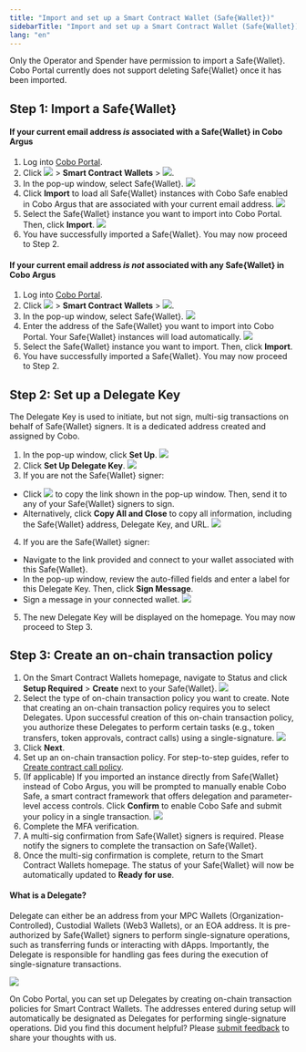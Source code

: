 ```yaml
---
title: "Import and set up a Smart Contract Wallet (Safe{Wallet})"
sidebarTitle: "Import and set up a Smart Contract Wallet (Safe{Wallet})"
lang: "en"
---
```


<Note>Only the Operator and Spender have permission to import a Safe&#123;Wallet&#125;. Cobo Portal currently does not support deleting Safe&#123;Wallet&#125; once it has been imported.</Note>

## Step 1: Import a Safe&#123;Wallet&#125;

#### If your current email address _is_ associated with a Safe&#123;Wallet&#125; in Cobo Argus

1. Log into [Cobo Portal](https://portal.cobo.com/login).
2. Click <img src="/en/images/smart-contract-wallet/button_wallet.svg" className="icon"></img> > **Smart Contract Wallets** > <img src="/en/images/smart-contract-wallet/button_import.svg" className="icon"></img>.
3. In the pop-up window, select Safe&#123;Wallet&#125;.
<img src="/en/images/smart-contract-wallet/safe wallet.png" className="screenshot_modal"></img>
4. Click **Import** to load all Safe&#123;Wallet&#125; instances with Cobo Safe enabled in Cobo Argus that are associated with your current email address.
<img src="/en/images/smart-contract-wallet/import from argus.png" className="screenshot_modal"></img>
5. Select the Safe&#123;Wallet&#125; instance you want to import into Cobo Portal. Then, click **Import**.
<img src="/en/images/smart-contract-wallet/select argus.png" className="screenshot_modal"></img>
6. You have successfully imported a Safe&#123;Wallet&#125;. You may now proceed to Step 2.

#### If your current email address _is not_ associated with any Safe&#123;Wallet&#125; in Cobo Argus

1. Log into [Cobo Portal](https://portal.cobo.com/login).
2. Click <img src="/en/images/smart-contract-wallet/button_wallet.svg" className="icon"></img> > **Smart Contract Wallets** > <img src="/en/images/smart-contract-wallet/button_import.svg" className="icon"></img>.
3. In the pop-up window, select Safe&#123;Wallet&#125;.
<img src="/en/images/smart-contract-wallet/safe wallet.png" className="screenshot_modal"></img>
4. Enter the address of the Safe&#123;Wallet&#125; you want to import into Cobo Portal. Your Safe&#123;Wallet&#125; instances will load automatically.
<img src="/en/images/smart-contract-wallet/load.png" className="screenshot_modal"></img>
5. Select the Safe&#123;Wallet&#125; instance you want to import. Then, click **Import**.
6. You have successfully imported a Safe&#123;Wallet&#125;. You may now proceed to Step 2.

## Step 2: Set up a Delegate Key

The Delegate Key is used to initiate, but not sign, multi-sig transactions on behalf of Safe&#123;Wallet&#125; signers. It is a dedicated address created and assigned by Cobo.

1. In the pop-up window, click **Set Up**.
<img src="/en/images/smart-contract-wallet/import success.png" className="screenshot_modal"></img>
2. Click **Set Up Delegate Key**.
<img src="/en/images/smart-contract-wallet/set up delegate key.png" className="screenshot_modal"></img>
3. If you are not the Safe&#123;Wallet&#125; signer:
- Click <img src="/en/images/smart-contract-wallet/button_copy.svg" className="icon"></img> to copy the link shown in the pop-up window. Then, send it to any of your Safe&#123;Wallet&#125; signers to sign.
- Alternatively, click **Copy All and Close** to copy all information, including the Safe&#123;Wallet&#125; address, Delegate Key, and URL.
<img src="/en/images/smart-contract-wallet/4.png" className="screenshot_modal"></img>
4. If you are the Safe&#123;Wallet&#125; signer:
- Navigate to the link provided and connect to your wallet associated with this Safe&#123;Wallet&#125;.
- In the pop-up window, review the auto-filled fields and enter a label for this Delegate Key. Then, click **Sign Message**.
- Sign a message in your connected wallet.
<img src="/en/images/smart-contract-wallet/add delegate key.png" className="screenshot_modal"></img>
5. The new Delegate Key will be displayed on the homepage. You may now proceed to Step 3.

## Step 3: Create an on-chain transaction policy
1. On the Smart Contract Wallets homepage, navigate to Status and click **Setup Required** > **Create** next to your Safe&#123;Wallet&#125;.
<img src="/en/images/smart-contract-wallet/create policy.png" className="screenshot_modal"></img>
2. Select the type of on-chain transaction policy you want to create. Note that creating an on-chain transaction policy requires you to select Delegates. Upon successful creation of this on-chain transaction policy, you authorize these Delegates to perform certain tasks (e.g., token transfers, token approvals, contract calls) using a single-signature.
<img src="/en/images/smart-contract-wallet/on-chain tx types.png" className="screenshot_modal"></img>
3. Click **Next**.
4. Set up an on-chain transaction policy. For step-to-step guides, refer to [Create contract call policy](/en/portal/risk-controls/create-on-chain-policy).
5. (If applicable) If you imported an instance directly from Safe&#123;Wallet&#125; instead of Cobo Argus, you will be prompted to manually enable Cobo Safe, a smart contract framework that offers delegation and parameter-level access controls. Click **Confirm** to enable Cobo Safe and submit your policy in a single transaction.
<img src="/en/images/smart-contract-wallet/enable cobo safe.png" className="screenshot_modal"></img>
6. Complete the MFA verification.
7. A multi-sig confirmation from Safe&#123;Wallet&#125; signers is required. Please notify the signers to complete the transaction on Safe&#123;Wallet&#125;.
8. Once the multi-sig confirmation is complete, return to the Smart Contract Wallets homepage. The status of your Safe&#123;Wallet&#125; will now be automatically updated to **Ready for use**.

#### What is a Delegate?

Delegate can either be an address from your MPC Wallets (Organization-Controlled), Custodial Wallets (Web3 Wallets), or an EOA address. It is pre-authorized by Safe&#123;Wallet&#125; signers to perform single-signature operations, such as transferring funds or interacting with dApps. Importantly, the Delegate is responsible for handling gas fees during the execution of single-signature transactions.

<img src="/en/images/smart-contract-wallet/8.png" className="screenshot"></img>

On Cobo Portal, you can set up Delegates by creating on-chain transaction policies for Smart Contract Wallets. The addresses entered during setup will automatically be designated as Delegates for performing single-signature operations.
<Tip>Did you find this document helpful? Please [submit feedback](https://forms.zohopublic.com/cobo/form/DocumentFeedbackForm/formperma/QvLOhxJv1_JMsJ-1dleZ8Itb_7rzN-LtgvsDdxosoVI?referrername=manuals) to share your thoughts with us.</Tip>
